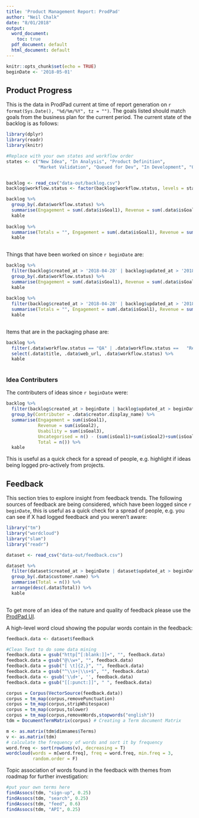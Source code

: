 ```yaml
---
title: 'Product Management Report: ProdPad'
author: "Neil Chalk"
date: "8/01/2018"
output:
  word_document: 
    toc: true  
  pdf_document: default
  html_document: default
---
```


```r
knitr::opts_chunk$set(echo = TRUE)
beginDate <- '2018-05-01'
```

## Product Progress

This is the data in ProdPad current at time of report generation on `r format(Sys.Date(), "%d/%m/%Y", tz = "")`. The goals listed should match goals from the business plan for the current period. The current state of the backlog is as follows:

```r
library(dplyr)
library(readr)
library(knitr)

#Replace with your own states and workflow order
states <- c("New Idea", "In Analysis", "Product Definition", 
            "Market Validation", "Queued for Dev", "In Development", "QA", "Released")


backlog <- read_csv("data-out/backlog.csv") 
backlog$workflow.status <- factor(backlog$workflow.status, levels = states, ordered = TRUE)

backlog %>% 
  group_by(.data$workflow.status) %>%
  summarise(Engagement = sum(.data$isGoal1), Revenue = sum(.data$isGoal2), Usability = sum(.data$isGoal3), Total = n()) %>%
  kable
  
backlog %>% 
  summarise(Totals = "", Engagement = sum(.data$isGoal1), Revenue = sum(.data$isGoal2), Usability = sum(.data$isGoal3), Total = n()) %>%
  kable  
  
```

Things that have been worked on since `r beginDate` are:

```r
backlog %>% 
  filter(backlog$created_at > '2018-04-28' | backlog$updated_at > '2018-04-28') %>%
  group_by(.data$workflow.status) %>%
  summarise(Engagement = sum(.data$isGoal1), Revenue = sum(.data$isGoal2), Usability = sum(.data$isGoal3), Total = n()) %>%
  kable
  
backlog %>% 
  filter(backlog$created_at > '2018-04-28' | backlog$updated_at > '2018-04-28') %>%
  summarise(Totals = "", Engagement = sum(.data$isGoal1), Revenue = sum(.data$isGoal2), Usability = sum(.data$isGoal3), Total = n()) %>%
  kable  
  
```

Items that are in the packaging phase are:

```r
backlog %>% 
  filter(.data$workflow.status == "QA" | .data$workflow.status ==   "Released") %>%
  select(.data$title, .data$web_url, .data$workflow.status) %>%
  kable
  
```

### Idea Contributers
The contributers of ideas since `r beginDate` were:

```r


backlog %>% 
  filter(backlog$created_at > beginDate | backlog$updated_at > beginDate) %>%
  group_by(Contributer = .data$creator.display_name) %>%
  summarise(Engagement = sum(isGoal1), 
            Revenue = sum(isGoal2), 
            Usability = sum(isGoal3), 
            Uncategorised = n() - (sum(isGoal1)+sum(isGoal2)+sum(isGoal3)),
            Total = n()) %>%
  kable
```

This is useful as a quick check for a spread of people, e.g. highlight if ideas being logged pro-actively from projects.

## Feedback

This section tries to explore insight from feedback trends. The following sources of feedback are being considered, which have been logged since `r beginDate`, this is useful as a quick check for a spread of people, e.g. you can see if X had logged feedback and you weren't aware:


```r
library("tm")
library("wordcloud")
library("slam")
library("readr")

dataset <- read_csv("data-out/feedback.csv") 

dataset %>%
  filter(dataset$created_at > beginDate | dataset$updated_at > beginDate) %>%
  group_by(.data$customer.name) %>%
  summarise(Total = n()) %>% 
  arrange(desc(.data$Total)) %>%
  kable
  
```

To get more of an idea of the nature and quality of feedback please use the [ProdPad UI](https://app.prodpad.com/feedback/contacts).

A high-level word cloud showing the popular words contain in the feedback:

```r
feedback.data <- dataset$feedback

#Clean Text to do some data mining
feedback.data = gsub("http[^[:blank:]]+", "", feedback.data)
feedback.data = gsub("@\\w+", "", feedback.data)
feedback.data = gsub("[ \t]{2,}", "", feedback.data)
feedback.data = gsub("^\\s+|\\s+$", "", feedback.data)
feedback.data <- gsub('\\d+', '', feedback.data)
feedback.data = gsub("[[:punct:]]", " ", feedback.data)

corpus = Corpus(VectorSource(feedback.data))
corpus = tm_map(corpus,removePunctuation)
corpus = tm_map(corpus,stripWhitespace)
corpus = tm_map(corpus,tolower)
corpus = tm_map(corpus,removeWords,stopwords("english"))
tdm = DocumentTermMatrix(corpus) # Creating a Term document Matrix

m <- as.matrix(tdm$dimnames$Terms)
v <- as.matrix(tdm)
# calculate the frequency of words and sort it by frequency
word.freq <- sort(rowSums(v), decreasing = T)
wordcloud(words = m[word.freq], freq = word.freq, min.freq = 3,
          random.order = F)

```

Topic association of words found in the feedback with themes from roadmap for further investigation:
```r

#put your own terms here
findAssocs(tdm, "sign-up", 0.25)
findAssocs(tdm, "search", 0.25)
findAssocs(tdm, "feed", 0.6)
findAssocs(tdm, "API", 0.25)

```
